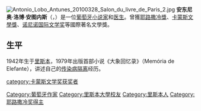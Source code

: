 {{BLP unsourced|time=2020-05-10T12:25:23+00:00}}
[[File:Antonio_Lobo_Antunes_20100328_Salon_du_livre_de_Paris_2.jpg|thumb]]
'''安东尼奥·洛博·安图内斯'''（{{lang-pt|António Lobo Antunes}}，{{bd|1942年|9月1日||}}）是一位[[葡萄牙|葡萄牙]][[小说家|小说家]]和[[医生|医生]]。曾獲[[耶路撒冷獎|耶路撒冷獎]]、[[卡蒙斯文學獎|卡蒙斯文學獎]]、[[诺尼诺国际文学奖|诺尼诺国际文学奖]]等國際著名文學獎。

==生平==
1942年生于[[里斯本|里斯本]]，1979年出版首部小说《大象回忆录》（Memória de Elefante），讲述自己的[[传染病|传染病]][[隔离|隔离]]经历。

{{Writer-stub}}
{{Portugal-bio-stub}}
{{Authority control}}
{{DEFAULTSORT:Antunes, Antonio Lobo}}
[[Category:葡萄牙作家|Category:葡萄牙作家]]
[[Category:里斯本大學校友|Category:里斯本大學校友]]
[[category:卡蒙斯文学奖获奖者|category:卡蒙斯文学奖获奖者]]
[[Category:里斯本人|Category:里斯本人]]
[[Category:耶路撒冷奖得主|Category:耶路撒冷奖得主]]